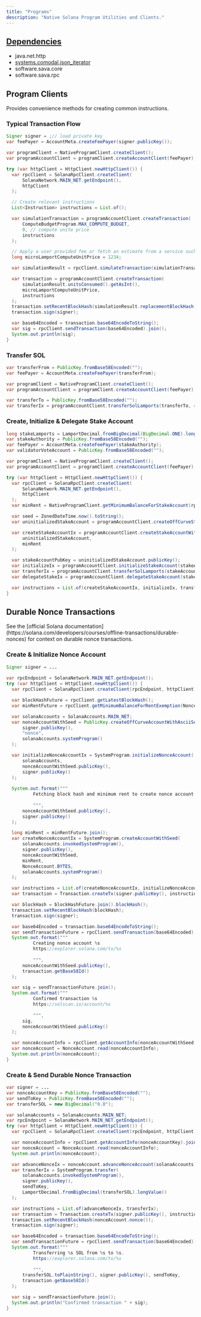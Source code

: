 ```yaml
---
title: "Programs"
description: "Native Solana Program Utilities and Clients."
---
```


<Card title="GitHub Repository" icon="github" horizontal={true} href="https://github.com/sava-software/solana-programs" />

## [Dependencies](https://github.com/sava-software/solana-programs/blob/main/src/main/java/module-info.java)
  - java.net.http
  - [systems.comodal.json_iterator](https://github.com/comodal/json-iterator?tab=readme-ov-file#json-iterator)
  - software.sava.core
  - software.sava.rpc

## Program Clients

Provides convenience methods for creating common instructions.

### Typical Transaction Flow

```java
Signer signer = ;// load private key
var feePayer = AccountMeta.createFeePayer(signer.publicKey());

var programClient = NativeProgramClient.createClient();
var programAccountClient = programClient.createAccountClient(feePayer);

try (var httpClient = HttpClient.newHttpClient()) {
  var rpcClient = SolanaRpcClient.createClient(
      SolanaNetwork.MAIN_NET.getEndpoint(),
      httpClient
  );

  // Create relevant instructions
  List<Instruction> instructions = List.of();

  var simulationTransaction = programAccountClient.createTransaction(
      ComputeBudgetProgram.MAX_COMPUTE_BUDGET,
      0, // compute unite price
      instructions
  );

  // Apply a user provided fee or fetch an estimate from a service such as Helius' Fee API.
  long microLamportComputeUnitPrice = 1234;

  var simulationResult = rpcClient.simulateTransaction(simulationTransaction).join();

  var transaction = programAccountClient.createTransaction(
      simulationResult.unitsConsumed().getAsInt(),
      microLamportComputeUnitPrice,
      instructions
  );
  transaction.setRecentBlockHash(simulationResult.replacementBlockHash().blockhash());
  transaction.sign(signer);

  var base64Encoded = transaction.base64EncodeToString();
  var sig = rpcClient.sendTransaction(base64Encoded).join();
  System.out.println(sig);
}
```

### Transfer SOL

```java
var transferFrom = PublicKey.fromBase58Encoded("");
var feePayer = AccountMeta.createFeePayer(transferFrom);

var programClient = NativeProgramClient.createClient();
var programAccountClient = programClient.createAccountClient(feePayer);

var transferTo = PublicKey.fromBase58Encoded("");
var transferIx = programAccountClient.transferSolLamports(transferTo, 42);
```

### Create, Initialize & Delegate Stake Account

```java
long stakeLamports = LamportDecimal.fromBigDecimal(BigDecimal.ONE).longValue();
var stakeAuthority = PublicKey.fromBase58Encoded("");
var feePayer = AccountMeta.createFeePayer(stakeAuthority);
var validatorVoteAccount = PublicKey.fromBase58Encoded("");

var programClient = NativeProgramClient.createClient();
var programAccountClient = programClient.createAccountClient(feePayer);

try (var httpClient = HttpClient.newHttpClient()) {
  var rpcClient = SolanaRpcClient.createClient(
      SolanaNetwork.MAIN_NET.getEndpoint(),
      httpClient
  );
  var minRent = NativeProgramClient.getMinimumBalanceForStakeAccount(rpcClient).join();

  var seed = ZonedDateTime.now().toString();
  var uninitializedStakeAccount = programAccountClient.createOffCurveStakeAccountWithSeed(seed);

  var createStakeAccountIx = programAccountClient.createStakeAccountWithSeed(
      uninitializedStakeAccount,
      minRent
  );

  var stakeAccountPubKey = uninitializedStakeAccount.publicKey();
  var initializeIx = programAccountClient.initializeStakeAccount(stakeAccountPubKey);
  var transferIx = programAccountClient.transferSolLamports(stakeAccountPubKey, stakeLamports);
  var delegateStakeIx = programAccountClient.delegateStakeAccount(stakeAccountPubKey, validatorVoteAccount);

  var instructions = List.of(createStakeAccountIx, initializeIx, transferIx, delegateStakeIx);
}
```

## Durable Nonce Transactions

<Info>
  See the [official Solana documentation](https://solana.com/developers/courses/offline-transactions/durable-nonces) for context on durable nonce transactions.
</Info>

### Create & Initialize Nonce Account

```java
Signer signer = ...
 
var rpcEndpoint = SolanaNetwork.MAIN_NET.getEndpoint();
try (var httpClient = HttpClient.newHttpClient()) {
  var rpcClient = SolanaRpcClient.createClient(rpcEndpoint, httpClient);

  var blockHashFuture = rpcClient.getLatestBlockHash();
  var minRentFuture = rpcClient.getMinimumBalanceForRentExemption(NonceAccount.BYTES);

  var solanaAccounts = SolanaAccounts.MAIN_NET;
  var nonceAccountWithSeed = PublicKey.createOffCurveAccountWithAsciiSeed(
      signer.publicKey(),
      "nonce",
      solanaAccounts.systemProgram()
  );

  var initializeNonceAccountIx = SystemProgram.initializeNonceAccount(
      solanaAccounts,
      nonceAccountWithSeed.publicKey(),
      signer.publicKey()
  );
  
  System.out.format("""
          Fetching block hash and minimum rent to create nonce account %s with authority %s.
          
          """,
      nonceAccountWithSeed.publicKey(),
      signer.publicKey()
  );

  long minRent = minRentFuture.join();
  var createNonceAccountIx = SystemProgram.createAccountWithSeed(
      solanaAccounts.invokedSystemProgram(),
      signer.publicKey(),
      nonceAccountWithSeed,
      minRent,
      NonceAccount.BYTES,
      solanaAccounts.systemProgram()
  );

  var instructions = List.of(createNonceAccountIx, initializeNonceAccountIx);
  var transaction = Transaction.createTx(signer.publicKey(), instructions);

  var blockHash = blockHashFuture.join().blockHash();
  transaction.setRecentBlockHash(blockHash);
  transaction.sign(signer);

  var base64Encoded = transaction.base64EncodeToString();
  var sendTransactionFuture = rpcClient.sendTransaction(base64Encoded);
  System.out.format("""
          Creating nonce account %s
          https://explorer.solana.com/tx/%s
          
          """,
      nonceAccountWithSeed.publicKey(),
      transaction.getBase58Id()
  );

  var sig = sendTransactionFuture.join();
  System.out.format("""
          Confirmed transaction %s
          https://solscan.io/account/%s
          
          """,
      sig,
      nonceAccountWithSeed.publicKey()
  );

  var nonceAccountInfo = rpcClient.getAccountInfo(nonceAccountWithSeed.publicKey()).join();
  var nonceAccount = NonceAccount.read(nonceAccountInfo);
  System.out.println(nonceAccount);
}
```

### Create & Send Durable Nonce Transaction

```java
var signer = ...
var nonceAccountKey = PublicKey.fromBase58Encoded("");
var sendToKey = PublicKey.fromBase58Encoded("");
var transferSOL = new BigDecimal("0.0");

var solanaAccounts = SolanaAccounts.MAIN_NET;
var rpcEndpoint = SolanaNetwork.MAIN_NET.getEndpoint();
try (var httpClient = HttpClient.newHttpClient()) {
  var rpcClient = SolanaRpcClient.createClient(rpcEndpoint, httpClient);

  var nonceAccountInfo = rpcClient.getAccountInfo(nonceAccountKey).join();
  var nonceAccount = NonceAccount.read(nonceAccountInfo);
  System.out.println(nonceAccount);

  var advanceNonceIx = nonceAccount.advanceNonceAccount(solanaAccounts);
  var transferIx = SystemProgram.transfer(
      solanaAccounts.invokedSystemProgram(),
      signer.publicKey(),
      sendToKey,
      LamportDecimal.fromBigDecimal(transferSOL).longValue()
  );

  var instructions = List.of(advanceNonceIx, transferIx);
  var transaction = Transaction.createTx(signer.publicKey(), instructions);
  transaction.setRecentBlockHash(nonceAccount.nonce());
  transaction.sign(signer);

  var base64Encoded = transaction.base64EncodeToString();
  var sendTransactionFuture = rpcClient.sendTransaction(base64Encoded);
  System.out.format("""
          Transferring %s SOL from %s to %s.
          https://explorer.solana.com/tx/%s
          
          """,
      transferSOL.toPlainString(), signer.publicKey(), sendToKey,
      transaction.getBase58Id()
  );

  var sig = sendTransactionFuture.join();
  System.out.println("Confirmed transaction " + sig);
}
```
